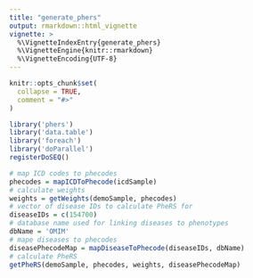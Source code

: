 ```yaml
---
title: "generate_phers"
output: rmarkdown::html_vignette
vignette: >
  %\VignetteIndexEntry{generate_phers}
  %\VignetteEngine{knitr::rmarkdown}
  %\VignetteEncoding{UTF-8}
---
```


```r
knitr::opts_chunk$set(
  collapse = TRUE,
  comment = "#>"
)
```

```r
library('phers')
library('data.table')
library('foreach')
library('doParallel')
registerDoSEQ()
```


```r
# map ICD codes to phecodes
phecodes = mapICDToPhecode(icdSample) 
# calculate weights 
weights = getWeights(demoSample, phecodes) 
# vector of disease IDs to calculate PheRS for
diseaseIDs = c(154700) 
# database name used for linking diseases to phenotypes
dbName = 'OMIM' 
# mape diseases to phecodes
diseasePhecodeMap = mapDiseaseToPhecode(diseaseIDs, dbName) 
# calculate PheRS
getPheRS(demoSample, phecodes, weights, diseasePhecodeMap)
```

